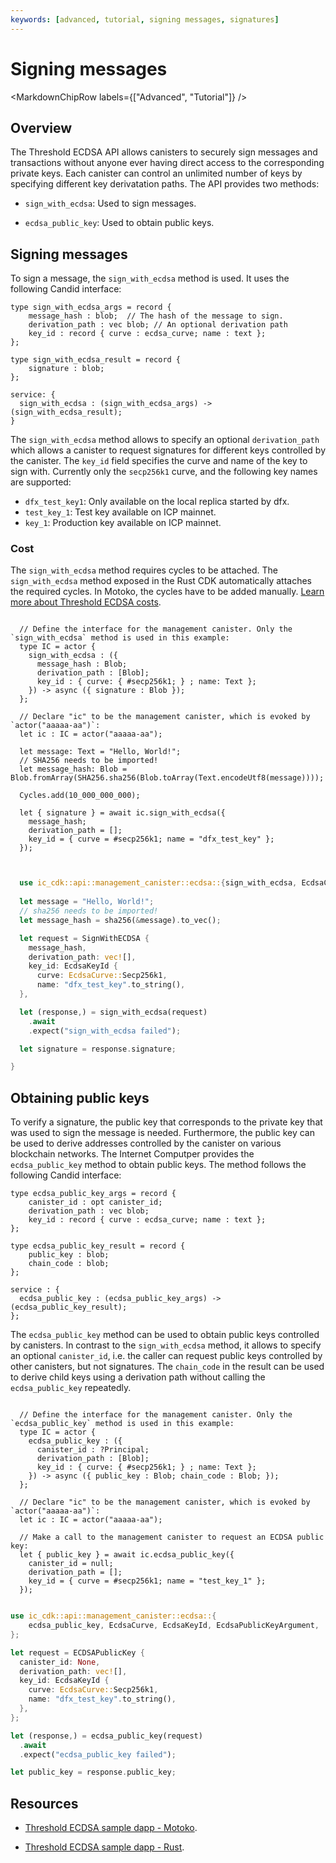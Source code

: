 ```yaml
---
keywords: [advanced, tutorial, signing messages, signatures]
---
```




# Signing messages

<MarkdownChipRow labels={["Advanced", "Tutorial"]} />

## Overview

The Threshold ECDSA API allows canisters to securely sign messages and transactions without anyone ever having direct access to the corresponding private keys. Each canister can control an unlimited number of keys by specifying different key derivatation paths.
The API provides two methods: 

- `sign_with_ecdsa`: Used to sign messages.

- `ecdsa_public_key`: Used to obtain public keys.

## Signing messages

To sign a message, the `sign_with_ecdsa` method is used. It uses the following Candid interface:

```candid
type sign_with_ecdsa_args = record {
    message_hash : blob;  // The hash of the message to sign.
    derivation_path : vec blob; // An optional derivation path 
    key_id : record { curve : ecdsa_curve; name : text };
};

type sign_with_ecdsa_result = record {
    signature : blob;
};

service: {
  sign_with_ecdsa : (sign_with_ecdsa_args) -> (sign_with_ecdsa_result);
}
```

The `sign_with_ecdsa` method allows to specify an optional `derivation_path` which allows a canister to request signatures for different keys controlled by the canister. The `key_id` field specifies the curve and name of the key to sign with.
Currently only the `secp256k1` curve, and the following key names are supported:

- `dfx_test_key1`: Only available on the local replica started by dfx.
- `test_key_1`: Test key available on ICP mainnet.
- `key_1`: Production key available on ICP mainnet.

### Cost

The `sign_with_ecdsa` method requires cycles to be attached. The `sign_with_ecdsa` method exposed in the Rust CDK automatically attaches the required cycles. In Motoko, the cycles have to be added manually.
[Learn more about Threshold ECDSA costs](/docs/current/references/t-ecdsa-how-it-works).


<AdornedTabs groupId="language">
<TabItem value="motoko" label="Motoko" default>

```motoko

  // Define the interface for the management canister. Only the `sign_with_ecdsa` method is used in this example:
  type IC = actor {
    sign_with_ecdsa : ({
      message_hash : Blob;
      derivation_path : [Blob];
      key_id : { curve: { #secp256k1; } ; name: Text };
    }) -> async ({ signature : Blob });
  };

  // Declare "ic" to be the management canister, which is evoked by `actor("aaaaa-aa")`:
  let ic : IC = actor("aaaaa-aa");

  let message: Text = "Hello, World!";
  // SHA256 needs to be imported!
  let message_hash: Blob = Blob.fromArray(SHA256.sha256(Blob.toArray(Text.encodeUtf8(message))));

  Cycles.add(10_000_000_000);
  
  let { signature } = await ic.sign_with_ecdsa({
    message_hash;
    derivation_path = [];
    key_id = { curve = #secp256k1; name = "dfx_test_key" };
  });
  
```

</TabItem>

<TabItem value="rust" label="rust" default>

```rust

  use ic_cdk::api::management_canister::ecdsa::{sign_with_ecdsa, EcdsaCurve, EcdsaKeyId, SignWithECDSA};
  
  let message = "Hello, World!";
  // sha256 needs to be imported!
  let message_hash = sha256(&message).to_vec();

  let request = SignWithECDSA {
    message_hash,
    derivation_path: vec![],
    key_id: EcdsaKeyId {
      curve: EcdsaCurve::Secp256k1,
      name: "dfx_test_key".to_string(),
  },

  let (response,) = sign_with_ecdsa(request)
    .await
    .expect("sign_with_ecdsa failed");

  let signature = response.signature;

}
```

</TabItem>
</AdornedTabs>


## Obtaining public keys

To verify a signature, the public key that corresponds to the private key that was used to sign the message is needed. Furthermore, the public key can be used to derive addresses controlled by the canister on various blockchain networks.
The Internet Computper provides the `ecdsa_public_key` method to obtain public keys. The method follows the following Candid interface:

```candid
type ecdsa_public_key_args = record {
    canister_id : opt canister_id;
    derivation_path : vec blob;
    key_id : record { curve : ecdsa_curve; name : text };
};

type ecdsa_public_key_result = record {
    public_key : blob;
    chain_code : blob;
};

service : {
  ecdsa_public_key : (ecdsa_public_key_args) -> (ecdsa_public_key_result);
};
```

The `ecdsa_public_key` method can be used to obtain public keys controlled by canisters. In contrast to the `sign_with_ecdsa` method, it allows to specify an optional `canister_id`, i.e. the caller can request public keys controlled by other canisters, but not signatures.
The `chain_code` in the result can be used to derive child keys using a derivation path without calling the `ecdsa_public_key` repeatedly.

<AdornedTabs groupId="language">
<TabItem value="motoko" label="Motoko" default>

```motoko

  // Define the interface for the management canister. Only the `ecdsa_public_key` method is used in this example:
  type IC = actor {
    ecdsa_public_key : ({
      canister_id : ?Principal;
      derivation_path : [Blob];
      key_id : { curve: { #secp256k1; } ; name: Text };
    }) -> async ({ public_key : Blob; chain_code : Blob; });
  };

  // Declare "ic" to be the management canister, which is evoked by `actor("aaaaa-aa")`:
  let ic : IC = actor("aaaaa-aa");

  // Make a call to the management canister to request an ECDSA public key:
  let { public_key } = await ic.ecdsa_public_key({
    canister_id = null;
    derivation_path = [];
    key_id = { curve = #secp256k1; name = "test_key_1" };
  });

```

</TabItem>

<TabItem value="rust" label="Rust" default>

```rust

use ic_cdk::api::management_canister::ecdsa::{
    ecdsa_public_key, EcdsaCurve, EcdsaKeyId, EcdsaPublicKeyArgument,
};

let request = ECDSAPublicKey {
  canister_id: None,
  derivation_path: vec![],
  key_id: EcdsaKeyId {
    curve: EcdsaCurve::Secp256k1,
    name: "dfx_test_key".to_string(),
  },
};

let (response,) = ecdsa_public_key(request)
  .await
  .expect("ecdsa_public_key failed");

let public_key = response.public_key;

```

</TabItem>
</AdornedTabs>


## Resources

- [Threshold ECDSA sample dapp - Motoko](https://github.com/dfinity/examples/blob/master/motoko/threshold-ecdsa/).

- [Threshold ECDSA sample dapp - Rust](https://github.com/dfinity/examples/tree/master/rust/threshold-ecdsa).